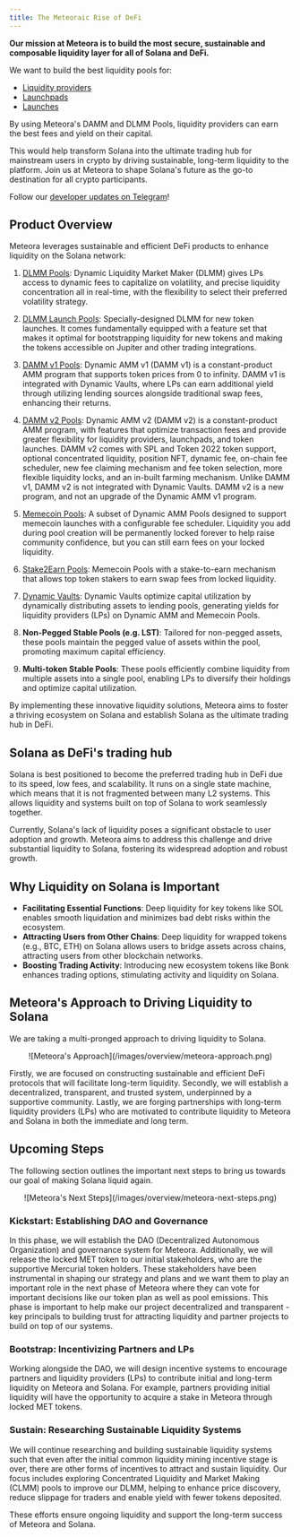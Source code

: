 ```yaml
---
title: The Meteoraic Rise of DeFi
---
```


**Our mission at Meteora is to build the most secure, sustainable and composable liquidity layer for all of Solana and DeFi.**

We want to build the best liquidity pools for:
- [Liquidity providers](https://lparmy.meteora.ag/)
- [Launchpads](https://launch.meteora.ag/)
- [Launches](https://www.meteora.ag/)

By using Meteora's DAMM and DLMM Pools, liquidity providers can earn the best fees and yield on their capital.

This would help transform Solana into the ultimate trading hub for mainstream users in crypto by driving sustainable, long-term liquidity to the platform. Join us at Meteora to shape Solana's future as the go-to destination for all crypto participants. 

Follow our [developer updates on Telegram](https://t.me/meteora_dev)!

## Product Overview

Meteora leverages sustainable and efficient DeFi products to enhance liquidity on the Solana network:

1. [DLMM Pools](https://docs.meteora.ag/dlmm/dlmm-overview): Dynamic Liquidity Market Maker (DLMM) gives LPs access to dynamic fees to capitalize on volatility, and precise liquidity concentration all in real-time, with the flexibility to select their preferred volatility strategy.

2. [DLMM Launch Pools](https://docs.meteora.ag/meteora-launch-pool/meteora-launch-pool-overview): Specially-designed DLMM for new token launches. It comes fundamentally equipped with a feature set that makes it optimal for bootstrapping liquidity for new tokens and making the tokens accessible on Jupiter and other trading integrations.

3. [DAMM v1 Pools](https://docs.meteora.ag/dynamic-pool/dynamic-amm-pools): Dynamic AMM v1 (DAMM v1) is a constant-product AMM program that supports token prices from 0 to infinity. DAMM v1 is integrated with Dynamic Vaults, where LPs can earn additional yield through utilizing lending sources alongside traditional swap fees, enhancing their returns.

4. [DAMM v2 Pools](https://docs.meteora.ag/damm/damm-v2-overview): Dynamic AMM v2 (DAMM v2) is a constant-product AMM program, with features that optimize transaction fees and provide greater flexibility for liquidity providers, launchpads, and token launches. DAMM v2 comes with SPL and Token 2022 token support, optional concentrated liquidity, position NFT, dynamic fee, on-chain fee scheduler, new fee claiming mechanism and fee token selection, more flexible liquidity locks, and an in-built farming mechanism. Unlike DAMM v1, DAMM v2 is not integrated with Dynamic Vaults. DAMM v2 is a new program, and not an upgrade of the Dynamic AMM v1 program.

5. [Memecoin Pools](https://docs.meteora.ag/damm/memecoin-pools): A subset of Dynamic AMM Pools designed to support memecoin launches with a configurable fee scheduler. Liquidity you add during pool creation will be permanently locked forever to help raise community confidence, but you can still earn fees on your locked liquidity.

6. [Stake2Earn Pools](https://docs.meteora.ag/damm/stake2earn-pools): Memecoin Pools with a stake-to-earn mechanism that allows top token stakers to earn swap fees from locked liquidity.

7. [Dynamic Vaults](https://docs.meteora.ag/damm/dynamic-vaults): Dynamic Vaults optimize capital utilization by dynamically distributing assets to lending pools, generating yields for liquidity providers (LPs) on Dynamic AMM and Memecoin Pools.

8. **Non-Pegged Stable Pools (e.g. LST)**: Tailored for non-pegged assets, these pools maintain the pegged value of assets within the pool, promoting maximum capital efficiency.

9. **Multi-token Stable Pools**: These pools efficiently combine liquidity from multiple assets into a single pool, enabling LPs to diversify their holdings and optimize capital utilization.

By implementing these innovative liquidity solutions, Meteora aims to foster a thriving ecosystem on Solana and establish Solana as the ultimate trading hub in DeFi.

## Solana as DeFi's trading hub

Solana is best positioned to become the preferred trading hub in DeFi due to its speed, low fees, and scalability. It runs on a single state machine, which means that it is not fragmented between many L2 systems. This allows liquidity and systems built on top of Solana to work seamlessly together.

Currently, Solana's lack of liquidity poses a significant obstacle to user adoption and growth. Meteora aims to address this challenge and drive substantial liquidity to Solana, fostering its widespread adoption and robust growth.

## Why Liquidity on Solana is Important

- **Facilitating Essential Functions**: Deep liquidity for key tokens like SOL enables smooth liquidation and minimizes bad debt risks within the ecosystem.
- **Attracting Users from Other Chains**: Deep liquidity for wrapped tokens (e.g., BTC, ETH) on Solana allows users to bridge assets across chains, attracting users from other blockchain networks.
- **Boosting Trading Activity**: Introducing new ecosystem tokens like Bonk enhances trading options, stimulating activity and liquidity on Solana.

## Meteora's Approach to Driving Liquidity to Solana

We are taking a multi-pronged approach to driving liquidity to Solana. 

<div align="center">
![Meteora's Approach](/images/overview/meteora-approach.png)
</div>

Firstly, we are focused on constructing sustainable and efficient DeFi protocols that will facilitate long-term liquidity.
Secondly, we will establish a decentralized, transparent, and trusted system, underpinned by a supportive community. 
Lastly, we are forging partnerships with long-term liquidity providers (LPs) who are motivated to contribute liquidity to Meteora and Solana in both the immediate and long term.

## Upcoming Steps

The following section outlines the important next steps to bring us towards our goal of making Solana liquid again.

<div align="center">
![Meteora's Next Steps](/images/overview/meteora-next-steps.png)
</div>

### **Kickstart**: Establishing DAO and Governance
In this phase, we will establish the DAO (Decentralized Autonomous Organization) and governance system for Meteora. Additionally, we will release the locked MET token to our initial stakeholders, who are the supportive Mercurial token holders. These stakeholders have been instrumental in shaping our strategy and plans and we want them to play an important role in the next phase of Meteora where they can vote for important decisions like our token plan as well as pool emissions. This phase is important to help make our project decentralized and transparent - key principals to building trust for attracting liquidity and partner projects to build on top of our systems.

### Bootstrap: Incentivizing Partners and LPs
Working alongside the DAO, we will design incentive systems to encourage partners and liquidity providers (LPs) to contribute initial and long-term liquidity on Meteora and Solana. For example, partners providing initial liquidity will have the opportunity to acquire a stake in Meteora through locked MET tokens. 

### Sustain: Researching Sustainable Liquidity Systems

We will continue researching and building sustainable liquidity systems such that even after the initial common liquidity mining incentive stage is over, there are other forms of incentives to attract and sustain liquidity. 
Our focus includes exploring Concentrated Liquidity and Market Making (CLMM) pools to improve our DLMM, helping to enhance price discovery, reduce slippage for traders and enable yield with fewer tokens deposited. 

These efforts ensure ongoing liquidity and support the long-term success of Meteora and Solana.